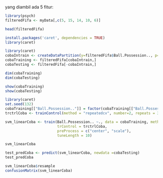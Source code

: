 
yang diambil ada 5 fitur:
  
```r
library(psych)
filteredFifa <- myData[,c(5, 15, 14, 10, 6)]

head(filteredFifa)
```

```r
install.packages('caret', dependencies = TRUE)
library(caret)
```

```r
library(caret)
cobaIntrain <- createDataPartition(y=filteredFifa$Ball.Possession.., p=0.7, list=FALSE)
cobaTraining <- filteredFifa[cobaIntrain,]
cobaTesting <- filteredFifa[-cobaIntrain,]

dim(cobaTraining)
dim(cobaTesting)

show(cobaTraining)
show(cobaTesting)
```


```r
library(caret)
set.seed(132)
cobaTraining[["Ball.Possession.."]] = factor(cobaTraining[["Ball.Possession.."]])
trctrlCoba <- trainControl(method = "repeatedcv", number=2, repeats = 3)

svm_linearCoba <- train(Ball.Possession.. ~., data = cobaTraining, method = "svmLinear", 
                        trControl = trctrlCoba,
                        preProcess = c("center", "scale"),
                        tuneLength = 10)

svm_linearCoba
```

```r
test_predCoba <- predict(svm_linearCoba, newdata =cobaTesting)
test_predCoba
```


```r

svm_linearCoba$resample
confusionMatrix(svm_linearCoba)

```

